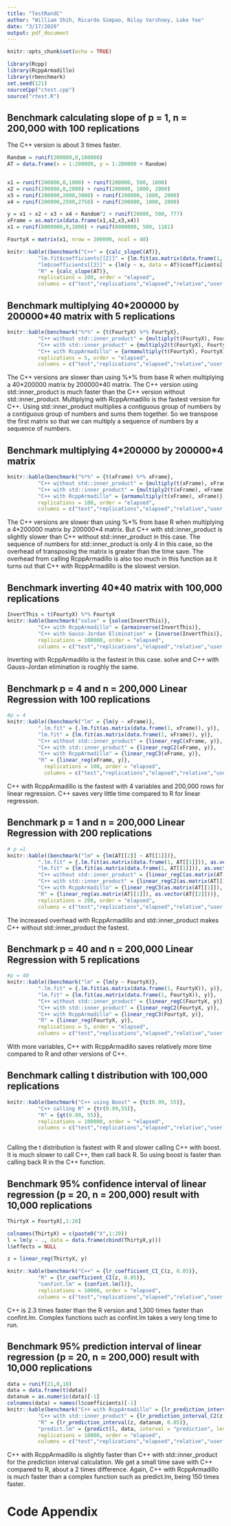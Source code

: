 ```yaml
---
title: "TestRandC"
author: "William Shih, Ricardo Simpao, Nilay Varshney, Luke Yee"
date: "3/17/2020"
output: pdf_document
---
```


```r
knitr::opts_chunk$set(echo = TRUE)
```

```r
library(Rcpp)
library(RcppArmadillo)
library(rbenchmark)
set.seed(121)
sourceCpp("ctest.cpp")
source("rtest.R")

```

## Benchmark calculating slope of p = 1, n = 200,000 with 100 replications

The C++ version is about 3 times faster.

```r
Random = runif(200000,0,100000)
AT = data.frame(x = 1:200000, y = 1:200000 + Random)


x1 = runif(200000,0,1000) + runif(200000, 500, 1000)
x2 = runif(200000,0,2000) + runif(200000, 1000, 2000)
x3 = runif(200000,2000,3000) + runif(200000, 1000, 2000)
x4 = runif(200000,2500,2750) + runif(200000, 1000, 2000)
```

```r
y = x1 + x2 + x3 + x4 + Random^2 + runif(20000, 500, 777)
xFrame = as.matrix(data.frame(x1,x2,x3,x4))
x1 = runif(8000000,0,1000) + runif(8000000, 500, 1181)
```



```r
FourtyX = matrix(x1, nrow = 200000, ncol = 40)
```


```r
knitr::kable((benchmark("C++" = {calc_slopeC(AT)},
          "lm.fit$coefficients[[2]]" = {lm.fit(as.matrix(data.frame(1, AT[[1]])), AT[[2]])$coefficients[[2]]},
          "lm$coefficients[[2]]" = {lm(y ~ x, data = AT)$coefficients[[2]]},
          "R" = {calc_slope(AT)},
          replications = 100, order = "elapsed",
          columns = c("test","replications","elapsed","relative","user.self","sys.self"))))
```




## Benchmark multiplying 40\*200000 by 200000\*40 matrix with 5 replications


```r
knitr::kable(benchmark("%*%" = {t(FourtyX) %*% FourtyX},
          "C++ without std::inner_product" = {multiply(t(FourtyX), FourtyX)},
          "C++ with std::inner_product" = {multiply2(t(FourtyX), FourtyX)},
          "C++ with RcppArmadillo" = {armamultiply(t(FourtyX), FourtyX)},
          replications = 5, order = "elapsed",
          columns = c("test","replications","elapsed","relative","user.self","sys.self")))
```

The C++ versions are slower than using %\*% from base R when multiplying a 40\*200000 matrix by 200000\*40 matrix. The C++ version using std::inner_product is much faster than the C++ version without std::inner_product. Multiplying with RcppArmadillo is the fastest version for C++. Using std::inner_product multiplies a contiguous group of numbers by a contiguous group of numbers and sums them together. So we transpose the first matrix so that we can multiply a sequence of numbers by a sequence of numbers. 

## Benchmark multiplying 4\*200000 by 200000\*4 matrix

```r
knitr::kable(benchmark("%*%" = {t(xFrame) %*% xFrame},
          "C++ without std::inner_product" = {multiply(t(xFrame), xFrame)},
          "C++ with std::inner_product" = {multiply2(t(xFrame), xFrame)},
          "C++ with RcppArmadillo" = {armamultiply(t(xFrame), xFrame)},
          replications = 100, order = "elapsed",
          columns = c("test","replications","elapsed","relative","user.self","sys.self")))

```

The C++ versions are slower than using %\*% from base R when multiplying a 4\*200000 matrix by 200000\*4 matrix. But C++ with std::inner_product is slightly slower than C++ without std::inner_product in this case. The sequence of numbers for std::inner_product is only 4 in this case, so the overhead of transposing the matrix is greater than the time save. The overhead from calling RcppArmadillo is also too much in this function as it turns out that C++ with RcppArmadillo is the slowest version.

## Benchmark inverting 40\*40 matrix with 100,000 replications
```r
InvertThis = t(FourtyX) %*% FourtyX
knitr::kable(benchmark("solve" = {solve(InvertThis)},
          "C++ with RcppArmadillo" = {armainverse(InvertThis)},
          "C++ with Gauss-Jordan Elimination" = {inverse(InvertThis)},
          replications = 100000, order = "elapsed",
          columns = c("test","replications","elapsed","relative","user.self","sys.self")))
```

Inverting with RcppArmadillo is the fastest in this case. solve and C++ with Gauss-Jordan elimination is roughly the same.

## Benchmark p = 4 and n = 200,000 Linear Regression with 100 replications

```r
#p = 4
knitr::kable((benchmark("lm" = {lm(y ~ xFrame)},
          ".lm.fit" = {.lm.fit(as.matrix(data.frame(1, xFrame)), y)},
          "lm.fit" = {lm.fit(as.matrix(data.frame(1, xFrame)), y)},
          "C++ without std::inner_product" = {linear_regC(xFrame, y)},
          "C++ with std::inner_product" = {linear_regC2(xFrame, y)},
          "C++ with RcppArmadillo" = {linear_regC3(xFrame, y)},
          "R" = {linear_reg(xFrame, y)},
            replications = 100, order = "elapsed",
            columns = c("test","replications","elapsed","relative","user.self","sys.self"))))
```

C++ with RcppArmadillo is the fastest with 4 variables and 200,000 rows for linear regression. C++ saves very little time compared to R for linear regression.

## Benchmark p = 1 and n = 200,000 Linear Regression with 200 replications 

```r
# p =1
knitr::kable((benchmark("lm" = {lm(AT[[2]] ~ AT[[1]])},
          ".lm.fit" = {.lm.fit(as.matrix(data.frame(1, AT[[1]])), as.vector(AT[[2]]))},
          "lm.fit" = {lm.fit(as.matrix(data.frame(1, AT[[1]])), as.vector(AT[[2]]))},
          "C++ without std::inner_product" = {linear_regC(as.matrix(AT[[1]]), as.vector(AT[[2]]))},
          "C++ with std::inner_product" = {linear_regC2(as.matrix(AT[[1]]), as.vector(AT[[2]]))},
          "C++ with RcppArmadillo" = {linear_regC3(as.matrix(AT[[1]]), as.vector(AT[[2]]))},
          "R" = {linear_reg(as.matrix(AT[[1]]), as.vector(AT[[2]]))},
          replications = 200, order = "elapsed",
          columns = c("test","replications","elapsed","relative","user.self","sys.self"))))
```

The increased overhead with RcppArmadillo and std::inner_product makes C++ without std::inner_product the fastest.

## Benchmark p = 40 and n = 200,000 Linear Regression with 5 replications

```r
#p = 40
knitr::kable((benchmark("lm" = {lm(y ~ FourtyX)},
          ".lm.fit" = {.lm.fit(as.matrix(data.frame(1, FourtyX)), y)},
          "lm.fit" = {lm.fit(as.matrix(data.frame(1, FourtyX)), y)},
          "C++ without std::inner_product" = {linear_regC(FourtyX, y)},
          "C++ with std::inner_product" = {linear_regC2(FourtyX, y)},
          "C++ with RcppArmadillo" = {linear_regC3(FourtyX, y)},
          "R" = {linear_reg(FourtyX, y)},
          replications = 5, order = "elapsed",
          columns = c("test","replications","elapsed","relative","user.self","sys.self"))))
```

With more variables, C++ with RcppArmadillo saves relatively more time compared to R and other versions of C++.

## Benchmark calling t distribution with 100,000 replications

```r
knitr::kable(benchmark("C++ using Boost" = {tc(0.99, 55)},
          "C++ calling R" = {tr(0.99,55)},
          "R" = {qt(0.99, 55)},
          replications = 100000, order = "elapsed",
          columns = c("test","replications","elapsed","relative","user.self","sys.self")))
  
```

Calling the t distribution is fastest with R and slower calling C++ with boost. It is much slower to call C++, then call back R. So using boost is faster than calling back R in the C++ function.

## Benchmark 95% confidence interval of linear regression (p = 20, n = 200,000) result with 10,000 replications

```r
ThirtyX = FourtyX[,1:20]
```


```r
colnames(ThirtyX) = c(paste0("X",1:20))
l = lm(y ~ ., data = data.frame(cbind(ThirtyX,y)))
l$effects = NULL
```

```r
z = linear_reg(ThirtyX, y)

knitr::kable(benchmark("C++" = {lr_coefficient_CI_C(z, 0.05)},
          "R" = {lr_coefficient_CI(z, 0.05)},
          "confint.lm" = {confint.lm(l)},
          replications = 10000, order = "elapsed",
          columns = c("test","replications","elapsed","relative","user.self","sys.self")))

```

C++ is 2.3 times faster than the R version and 1,300 times faster than confint.lm. Complex functions such as confint.lm takes a very long time to run.

## Benchmark 95% prediction interval of linear regression (p = 20, n = 200,000) result with 10,000 replications

```r
data = runif(21,0,10)
data = data.frame(t(data))
datanum = as.numeric(data)[-1]
colnames(data) = names(l$coefficients)[-1]
knitr::kable(benchmark("C++ with RcppArmadillo" = {lr_prediction_interval_C(z, datanum, 0.05)},
          "C++ with std::inner_product" = {lr_prediction_interval_C2(z, datanum, 0.05)},             
          "R" = {lr_prediction_interval(z, datanum, 0.05)},
          "predict.lm" = {predict(l, data, interval = "prediction", level = 0.95)},
          replications = 10000, order = "elapsed",
          columns = c("test","replications","elapsed","relative","user.self","sys.self")))
```

C++ with RcppArmadillo is slightly faster than C++ with std::inner_product for the prediction interval calculation. We get a small time save with C++ compared to R, about a 2 times difference. Again, C++ with RcppArmadillo is much faster than a complex function such as predict.lm, being 150 times faster.

# Code Appendix
```r


```


